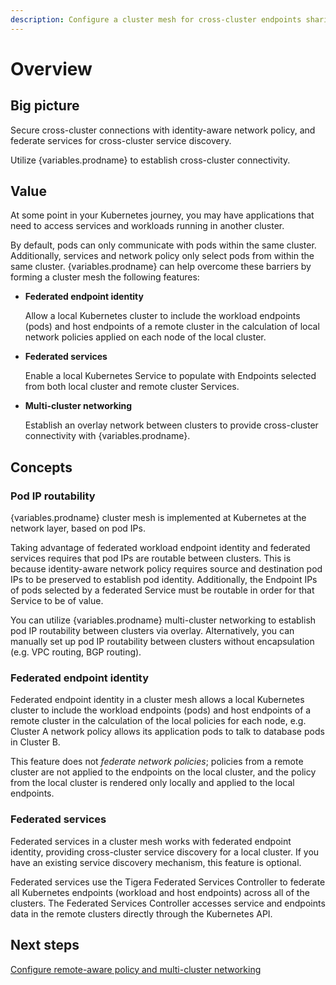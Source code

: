```yaml
---
description: Configure a cluster mesh for cross-cluster endpoints sharing, cross-cluster connectivity, and cross-cluster service discovery.
---
```



# Overview

## Big picture

Secure cross-cluster connections with identity-aware network policy, and federate services for cross-cluster service discovery.

Utilize {variables.prodname} to establish cross-cluster connectivity.

## Value

At some point in your Kubernetes journey, you may have applications that need to access services and workloads running in another cluster.

By default, pods can only communicate with pods within the same cluster. Additionally, services and network policy only select pods from within the same cluster. {variables.prodname} can help overcome these barriers by forming a cluster mesh the following features:
- **Federated endpoint identity**

  Allow a local Kubernetes cluster to include the workload endpoints (pods) and host endpoints of a remote cluster in the calculation of local network policies applied on each node of the local cluster.

- **Federated services**

  Enable a local Kubernetes Service to populate with Endpoints selected from both local cluster and remote cluster Services.

- **Multi-cluster networking**

  Establish an overlay network between clusters to provide cross-cluster connectivity with {variables.prodname}.

## Concepts

### Pod IP routability

{variables.prodname} cluster mesh is implemented at Kubernetes at the network layer, based on pod IPs.

Taking advantage of federated workload endpoint identity and federated services requires that pod IPs are routable between clusters. This is because identity-aware network policy requires source and destination pod IPs to be preserved to establish pod identity. Additionally, the Endpoint IPs of pods selected by a federated Service must be routable in order for that Service to be of value.

You can utilize {variables.prodname} multi-cluster networking to establish pod IP routability between clusters via overlay. Alternatively, you can manually set up pod IP routability between clusters without encapsulation (e.g. VPC routing, BGP routing).

### Federated endpoint identity

Federated endpoint identity in a cluster mesh allows a local Kubernetes cluster to include the workload endpoints (pods) and host endpoints of a remote cluster in the calculation of the local policies for each node, e.g. Cluster A network policy allows its application pods to talk to database pods in Cluster B.

This feature does not _federate network policies_; policies from a remote cluster are not applied to the endpoints on the local cluster, and the policy from the local cluster is rendered only locally and applied to the local endpoints.

### Federated services

Federated services in a cluster mesh works with federated endpoint identity, providing cross-cluster service discovery for a local cluster. If you have an existing service discovery mechanism, this feature is optional.

Federated services use the Tigera Federated Services Controller to federate all Kubernetes endpoints (workload and host endpoints) across all of the clusters. The Federated Services Controller accesses service and endpoints data in the remote clusters directly through the Kubernetes API.

## Next steps

[Configure remote-aware policy and multi-cluster networking](kubeconfig.mdx)
